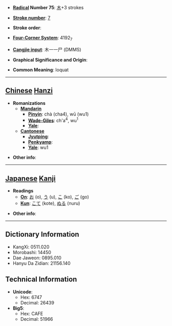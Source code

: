 * '''[[Wiktionary:Chinese radical index| Radical]] Number 75''': [[Wiktionary:Chinese radical index 木|木]]+3 strokes

* '''[[Wiktionary:Chinese total strokes index|Stroke number]]''': [[Wiktionary:Chinese total strokes index 7|7]]

* '''Stroke order''': 

* '''[[Wiktionary:Chinese four corner index|Four-Corner System]]''': 4192<sub>7</sub>

* '''[[Wiktionary:Chinese Cangjie index|Cangjie input]]''': 木一一尸 (DMMS)

* '''Graphical Significance and Origin''': 

* '''Common Meaning''': loquat

----

== [[Chinese]] [[Hanzi]] ==

* '''Romanizations'''
** '''[[Mandarin]]'''
*** '''[[Pinyin]]''': chà (cha4), wū (wu1)
*** '''[[Wade-Giles]]''': ch'a<sup>4</sup>, wu<sup>1</sup>
*** '''[[Yale]]''': 
** '''[[Cantonese]]'''
*** '''[[Jyutping]]''':
*** '''[[Penkyamp]]''': 
*** '''[[Yale]]''': wu1

* '''Other info''': 

----

== [[Japanese]] [[Kanji]] ==

* '''Readings'''
** '''[[On]]''': [[お]] (o), [[う]] (u), [[こ]] (ko), [[ご]] (go)
** '''[[Kun]]''': [[こて]] (kote), [[ぬる]] (nuru)

* '''Other info''':  

----

== Dictionary Information ==

* KangXi: 0511.020
* Morobashi: 14450
* Dae Jaweon: 0895.010
* Hanyu Da Zidian: 21156.140

== Technical Information ==

* '''Unicode''':
** Hex: 6747
** Decimal: 26439
* '''Big5''':
** Hex: CAFE
** Decimal: 51966
